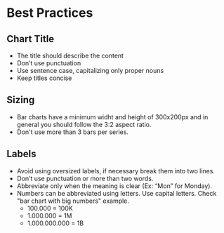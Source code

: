 # Best Practices

## Chart Title

- The title should describe the content
- Don’t use punctuation
- Use sentence case, capitalizing only proper nouns
- Keep titles concise

## Sizing

- Bar charts have a minimum widht and height of 300x200px and in general you should follow the 3:2 aspect ratio.
- Don't use more than 3 bars per series.

## Labels

- Avoid using oversized labels, if necessary break them into two lines.
- Don’t use punctuation or more than two words.
- Abbreviate only when the meaning is clear (Ex: “Mon” for Monday).
- Numbers can be abbreviated using letters. Use capital letters. Check "bar chart with big numbers" example.
  - 100.000 = 100K
  - 1.000.000 = 1M
  - 1.000.000.000 = 1B
